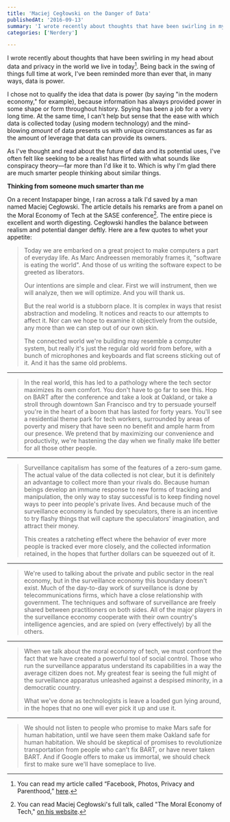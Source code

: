 ```yaml
---
title: 'Maciej Cegłowski on the Danger of Data'
publishedAt: '2016-09-13'
summary: 'I wrote recently about thoughts that have been swirling in my head about data and privacy in the world we live in today[^1]. Being back in the swing of things full time at work, I've been reminded mor...'
categories: ['Nerdery']

---
```


I wrote recently about thoughts that have been swirling in my head about data and privacy in the world we live in today[^1]. Being back in the swing of things full time at work, I've been reminded more than ever that, in many ways, data is power.

I chose not to qualify the idea that data is power (by saying "in the modern economy," for example), because information has always provided power in some shape or form throughout history. Spying has been a job for a very long time. At the same time, I can't help but sense that the ease with which data is collected today (using modern technology) and the mind-blowing *amount* of data presents us with unique circumstances as far as the amount of leverage that data can provide its owners.

As I've thought and read about the future of data and its potential uses, I've often felt like seeking to be a realist has flirted with what sounds like conspiracy theory—far more than I'd like it to. Which is why I'm glad there are much smarter people thinking about similar things.

**Thinking from someone much smarter than me**

On a recent Instapaper binge, I ran across a talk I'd saved by a man named Maciej Cegłowski. The article details his remarks are from a panel on the Moral Economy of Tech at the SASE conference[^2]. The entire piece is excellent and worth digesting. Cegłowski handles the balance between realism and potential danger deftly. Here are a few quotes to whet your appetite: 

> Today we are embarked on a great project to make computers a part of everyday life. As Marc Andreessen memorably frames it, "software is eating the world". And those of us writing the software expect to be greeted as liberators.  
>
> Our intentions are simple and clear. First we will instrument, then we will analyze, then we will optimize. And you will thank us.
>
> But the real world is a stubborn place. It is complex in ways that resist abstraction and modeling. It notices and reacts to our attempts to affect it. Nor can we hope to examine it objectively from the outside, any more than we can step out of our own skin.
> 
> The connected world we're building may resemble a computer system, but really it's just the regular old world from before, with a bunch of microphones and keyboards and flat screens sticking out of it. And it has the same old problems.

---

> In the real world, this has led to a pathology where the tech sector maximizes its own comfort. You don't have to go far to see this. Hop on BART after the conference and take a look at Oakland, or take a stroll through downtown San Francisco and try to persuade yourself you're in the heart of a boom that has lasted for forty years. You'll see a residential theme park for tech workers, surrounded by areas of poverty and misery that have seen no benefit and ample harm from our presence. We pretend that by maximizing our convenience and productivity, we're hastening the day when we finally make life better for all those other people.

---

> Surveillance capitalism has some of the features of a zero-sum game. The actual value of the data collected is not clear, but it is definitely an advantage to collect more than your rivals do. Because human beings develop an immune response to new forms of tracking and manipulation, the only way to stay successful is to keep finding novel ways to peer into people's private lives. And because much of the surveillance economy is funded by speculators, there is an incentive to try flashy things that will capture the speculators' imagination, and attract their money.
> 
> This creates a ratcheting effect where the behavior of ever more people is tracked ever more closely, and the collected information retained, in the hopes that further dollars can be squeezed out of it.

---

> We're used to talking about the private and public sector in the real economy, but in the surveillance economy this boundary doesn't exist. Much of the day-to-day work of surveillance is done by telecommunications firms, which have a close relationship with government. The techniques and software of surveillance are freely shared between practitioners on both sides. All of the major players in the surveillance economy cooperate with their own country's intelligence agencies, and are spied on (very effectively) by all the others.

---

> When we talk about the moral economy of tech, we must confront the fact that we have created a powerful tool of social control. Those who run the surveillance apparatus understand its capabilities in a way the average citizen does not. My greatest fear is seeing the full might of the surveillance apparatus unleashed against a despised minority, in a democratic country.
> 
> What we've done as technologists is leave a loaded gun lying around, in the hopes that no one will ever pick it up and use it.

---

> We should not listen to people who promise to make Mars safe for human habitation, until we have seen them make Oakland safe for human habitation. We should be skeptical of promises to revolutionize transportation from people who can't fix BART, or have never taken BART. And if Google offers to make us immortal, we should check first to make sure we'll have someplace to live.

[^1]: You can read my article called “Facebook, Photos, Privacy and Parenthood,” [here](https://ericdodds.com/facebook-photos-privacy-and-parenthood/).

[^2]: You can read Maciej Cegłowski's full talk, called "The Moral Economy of Tech," [on his website](http://idlewords.com/talks/sase_panel.htm).
